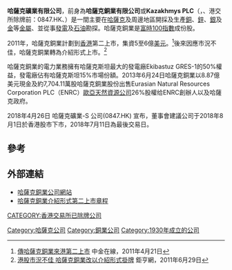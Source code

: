 '''哈薩克礦業有限公司'''，前身為'''哈薩克銅業有限公司'''或'''Kazakhmys PLC'''（{{lang-en|KAZ Minerals PLC}}，{{lse|KAZ}}、港交所除牌前：0847.HK、{{KASE|GB_KZMS}}）是一間主要在[[哈薩克|哈薩克]]及周邊地區開採及生產[[銅|銅]]、[[鋅|鋅]]、[[銀|銀]]及[[金|金]]等[[金屬|金屬]]、並從事[[發電|發電]]及[[石油|石油]]勘探。哈薩克銅業是[[富時100指數|富時100指數]]成份股。

2011年，哈薩克銅業計劃到[[香港|香港]]第二上市，集資5至6億[[美元|美元]]。<ref>[http://www5.cnfol.com/big5/hkstock.cnfol.com/110421/132,1562,9730586,00.shtml 傳哈薩克銅業來港第二上市]{{dead link|date=2018年2月 |bot=InternetArchiveBot |fix-attempted=yes }} 中金在線，2011年4月21日</ref>後來因應市況不佳，哈薩克銅業轉為介紹形式上市。<ref>[http://news.cnyes.com/Content/20110629/KDXHR44VT7J3Z.shtml 港股市況不佳 哈薩克銅業改以介紹形式掛牌] {{Wayback|url=http://news.cnyes.com/Content/20110629/KDXHR44VT7J3Z.shtml |date=20110703171426 }} 鉅亨網，2011年6月29日</ref>

哈薩克銅業的電力業務擁有哈薩克斯坦最大的發電廠Ekibastuz GRES-1的50%權益，發電廠佔有哈薩克斯坦15%市場份額。2013年6月24日哈薩克銅業以8.87億美元現金及約7,704.11萬股哈薩克銅業股份出售Eurasian Natural Resources Corporation PLC（ENRC）[[歐亞天然資源公司|歐亞天然資源公司]]26%股權给ENRC創辦人以及哈薩克政府。

2018年4月26日 哈薩克礦業-S 公司(0847.HK) 宣布，董事會建議公司于2018年8月1日於香港股市下市，2018年7月11日為最後交易日。

==參考==
{{reflist}}

==外部連結==
*[https://web.archive.org/web/20170629034218/http://www.kazakhmys.com/ 哈薩克銅業公司網站]
*[http://www.hkexnews.hk/listedco/listconews/sehk/20110621/LTN20110621022_C.HTM 哈薩克銅業介紹形式第二上市章程]{{Wayback|url=http://www.hkexnews.hk/listedco/listconews/sehk/20110621/LTN20110621022_C.HTM |date=20110808022435 }}

[[Category:哈薩克公司|Category:哈薩克公司]]
[[Category:銅業公司|Category:銅業公司]]
[[Category:1930年成立的公司|Category:1930年成立的公司]]
[[CATEGORY:香港交易所已除牌公司|CATEGORY:香港交易所已除牌公司]]
